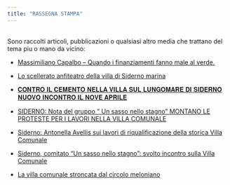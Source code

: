 ```yaml
---
title: "RASSEGNA STAMPA"
---
```

[comment]: # #**RASSEGNA STAMPA**
\
Sono raccolti articoli, pubblicazioni o qualsiasi altro media che trattano del tema piu o mano da vicino:



- [Massimiliano Capalbo – Quando i finanziamenti fanno male al verde.](https://www.radiocrt.it/podcast2/massimiliano-capalbo-quando-i-finanziamenti-fanno-male-al-verde/)

- [Lo scellerato anfiteatro della villa di Siderno marina](https://www.rivieraweb.it/lo-scellerato-anfiteatro-della-villa-di-siderno-marina/)

- [𝐂𝐎𝐍𝐓𝐑𝐎 𝐈𝐋 𝐂𝐄𝐌𝐄𝐍𝐓𝐎 𝐍𝐄𝐋𝐋𝐀 𝐕𝐈𝐋𝐋𝐀 𝐒𝐔𝐋 𝐋𝐔𝐍𝐆𝐎𝐌𝐀𝐑𝐄 𝐃𝐈 𝐒𝐈𝐃𝐄𝐑𝐍𝐎 𝐍𝐔𝐎𝐕𝐎 𝐈𝐍𝐂𝐎𝐍𝐓𝐑𝐎 𝐈𝐋 𝐍𝐎𝐕𝐄 𝐀𝐏𝐑𝐈𝐋𝐄](https://www.incipitsistemacomunicazione.it/2024/03/26/%f0%9d%90%82%f0%9d%90%8e%f0%9d%90%8d%f0%9d%90%93%f0%9d%90%91%f0%9d%90%8e-%f0%9d%90%88%f0%9d%90%8b-%f0%9d%90%82%f0%9d%90%84%f0%9d%90%8c%f0%9d%90%84%f0%9d%90%8d%f0%9d%90%93%f0%9d%90%8e-%f0%9d%90%8d/)

- [SIDERNO: Nota del gruppo ” Un sasso nello stagno” MONTANO LE PROTESTE PER I LAVORI NELLA VILLA COMUNALE](https://www.ecodellalocride.it/news/siderno-nota-del-gruppo-un-sasso-nello-stagno-montano-le-proteste-per-i-lavori-nella-villa-comunale/)
- [Siderno: Antonella Avellis sui lavori di riqualificazione della storica Villa Comunale](https://www.ecodellalocride.it/news/siderno-antonella-avellis-sui-lavori-di-riqualificazione-della-storica-villa-comunale/)

- [Siderno, comitato “Un sasso nello stagno”: svolto incontro sulla Villa Comunale](https://www.rivieraweb.it/siderno-comitato-un-sasso-nello-stagno-svolto-incontro-sulla-villa-comunale/)

- [La villa comunale stroncata dal circolo meloniano](/assets/rassegna/La%20villa%20comunale%20stroncata%20anche%20dal%20circolo%20meloniano.jpeg)